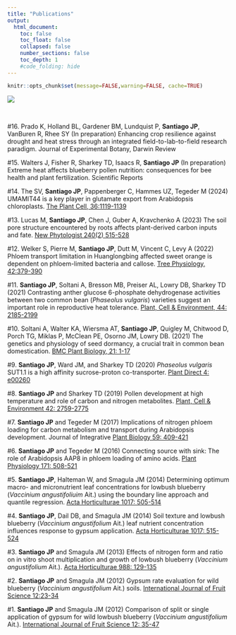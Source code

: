 ```yaml
---
title: "Publications"
output:
  html_document:
    toc: false
    toc_float: false
    collapsed: false
    number_sections: false
    toc_depth: 1
    #code_folding: hide
---
```


```r
knitr::opts_chunk$set(message=FALSE,warning=FALSE, cache=TRUE)
```

![](images/Journals.png) 

<br>

#16. Prado K, Holland BL, Gardener BM, Lundquist P, **Santiago JP**, VanBuren R, Rhee SY (In preparation) Enhancing crop resilience against drought and heat stress through an integrated field-to-lab-to-field research paradigm. Journal of Experimental Botany, Darwin Review

#15. Walters J, Fisher R, Sharkey TD, Isaacs R, **Santiago JP** (In preparation) Extreme heat affects blueberry pollen nutrition: consequences for bee health and plant fertilization. Scientific Reports

#14. The SV, **Santiago JP**, Pappenberger C, Hammes UZ, Tegeder M (2024) UMAMIT44 is a key player in glutamate export from Arabidopsis chloroplasts. [The Plant Cell, 36:1119-1139](https://academic.oup.com/plcell/advance-article-abstract/doi/10.1093/plcell/koad310/7471969)

#13. Lucas M, **Santiago JP**, Chen J, Guber A, Kravchenko A (2023) The soil pore structure encountered by roots affects plant-derived carbon inputs and fate. [New Phytologist 240(2) 515-528](https://nph.onlinelibrary.wiley.com/doi/full/10.1111/nph.19159)

#12. Welker S, Pierre M, **Santiago JP**, Dutt M, Vincent C, Levy A (2022) Phloem transport limitation in Huanglongbing affected sweet orange is dependent on phloem-limited bacteria and callose. [Tree Physiology, 42:379-390](https://academic.oup.com/treephys/article/42/2/379/6382532)

#11. **Santiago JP**, Soltani A, Bresson MB, Preiser AL, Lowry DB, Sharkey TD (2021) Contrasting anther glucose 6-phosphate dehydrogenase activities between two common bean (*Phaseolus vulgaris*) varieties suggest an important role in reproductive heat tolerance. [Plant, Cell & Environment, 44: 2185-2199](https://onlinelibrary.wiley.com/doi/full/10.1111/pce.14057)

#10. Soltani A, Walter KA, Wiersma AT, **Santiago JP**, Quigley M, Chitwood D, Porch TG, Miklas P, McClean PE, Osorno JM, Lowry DB. (2021) The genetics and physiology of seed dormancy, a crucial trait in common bean domestication. [BMC Plant Biology, 21: 1-17](https://link.springer.com/article/10.1186/s12870-021-02837-6)

#9. **Santiago JP**, Ward JM, and Sharkey TD (2020) *Phaseolus vulgaris* SUT1.1 is a high affinity sucrose-proton co-transporter. [Plant Direct 4: e00260](https://onlinelibrary.wiley.com/doi/full/10.1002/pld3.260)

#8. **Santiago JP** and Sharkey TD (2019) Pollen development at high temperature and role of carbon and nitrogen metabolites. [Plant, Cell & Environment 42: 2759-2775](https://onlinelibrary.wiley.com/doi/full/10.1111/pce.13576)

#7. **Santiago JP** and Tegeder M (2017) Implications of nitrogen phloem loading for carbon metabolism and transport during Arabidopsis development. Journal of Integrative [Plant Biology 59: 409-421](https://onlinelibrary.wiley.com/doi/full/10.1111/jipb.12533) 

#6. **Santiago JP** and Tegeder M (2016) Connecting source with sink: The role of Arabidopsis AAP8 in phloem loading of amino acids. [Plant Physiology 171: 508-521](https://academic.oup.com/plphys/article/171/1/508/6114970) 

#5. **Santiago JP**, Halteman W, and Smagula JM (2014) Determining optimum macro- and micronutrient leaf concentrations for lowbush blueberry (*Vaccinium angustifoliuim* Ait.) using the boundary line approach and quantile regression. [Acta Horticulturae 1017: 505-514](https://www.actahort.org/books/1017/1017_63.htm) 

#4. **Santiago JP**, Dail DB, and Smagula JM (2014) Soil texture and lowbush blueberry (*Vaccinium angustifolium* Ait.) leaf nutrient concentration influences response to gypsum application. [Acta Horticulturae 1017: 515-524](https://www.actahort.org/books/1017/1017_64.htm)

#3. **Santiago JP** and Smagula JM (2013) Effects of nitrogen form and ratio on in vitro shoot multiplication and growth of lowbush blueberry (*Vaccinium angustifolium* Ait.). [Acta Horticulturae 988: 129-135](https://www.actahort.org/books/988/988_14.htm)

#2. **Santiago JP** and Smagula JM (2012) Gypsum rate evaluation for wild blueberry (*Vaccinium angustifolium* Ait.) soils. [International Journal of Fruit Science 12:23-34](https://www.tandfonline.com/doi/full/10.1080/15538362.2011.619121)

#1. **Santiago JP** and Smagula JM (2012) Comparison of split or single application of gypsum for wild lowbush blueberry (*Vaccinium angustifolium* Ait.). [International Journal of Fruit Science 12: 35-47](https://www.tandfonline.com/doi/full/10.1080/15538362.2011.619122)

<br>





